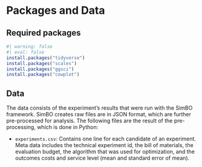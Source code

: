 # Packages and Data

## Required packages

```r
#| warning: false
#| eval: false
install.packages("tidyverse")
install.packages("scales")
install.packages("ggsci")
install.packages("cowplot")
```

## Data

The data consists of the experiment's results that were run with the SimBO framework. SimBO creates raw files are in JSON format, which are further pre-processed for analysis. The following files are the result of the pre-processing, which is done in Python:

-  `experiments.csv`: Contains one line for each candidate of an experiment. Meta data includes the technical experiment id, the bill of materials, the evaluation budget, the algorithm that was used for optimization, and the outcomes costs and service level (mean and standard error of mean).



